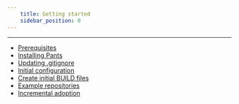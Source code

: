 ```yaml
---
    title: Getting started
    sidebar_position: 0
---
```


---

- [Prerequisites](./prerequisites.mdx)
- [Installing Pants](./installing-pants.mdx)
- [Updating .gitignore](./updating-.gitignore.mdx)
- [Initial configuration](./initial-configuration.mdx)
- [Create initial BUILD files](./create-initial-build-files.mdx)
- [Example repositories](./example-projects-and-repositories.mdx)
- [Incremental adoption](./incremental-adoption.mdx)
